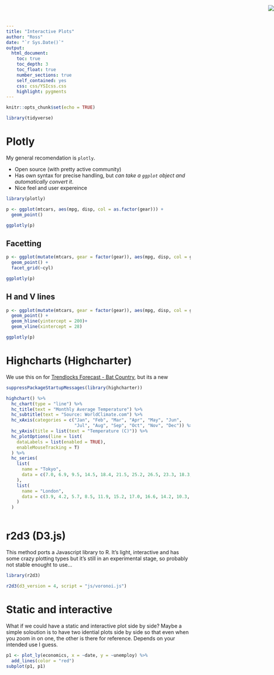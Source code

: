 ```yaml
---
title: "Interactive Plots"
author: "Ross"
date: "`r Sys.Date()`"
output: 
  html_document:
    toc: true
    toc_depth: 3
    toc_float: true
    number_sections: true
    self_contained: yes
    css: css/YSIcss.css
    highlight: pygments
---
```

  
```r
knitr::opts_chunk$set(echo = TRUE)

library(tidyverse)

```

<div style="position: fixed; top: 0; right: 0;">
  ![](imgs/YSI.png)
</div>


# Plotly

My general recomendation is `plotly`. 

- Open source (with pretty active community) 
- Has own syntax for precise handling, but _can take a `ggplot` object and automatically convert it_.
- Nice feel and user expereince

```r
library(plotly)

p <- ggplot(mtcars, aes(mpg, disp, col = as.factor(gear))) +
  geom_point()

ggplotly(p)

```

## Facetting

```r


p <- ggplot(mutate(mtcars, gear = factor(gear)), aes(mpg, disp, col = gear)) +
  geom_point() +
  facet_grid(~cyl)

ggplotly(p)

```

## H and V lines

```r


p <- ggplot(mutate(mtcars, gear = factor(gear)), aes(mpg, disp, col = gear)) +
  geom_point() +
  geom_hline(yintercept = 200)+
  geom_vline(xintercept = 28)

ggplotly(p)

```

# Highcharts (Highcharter)

We use this on for [Trendlocks Forecast - Bat Country](https://trendlock.shinyapps.io/batcountry/), but its a new 

```r
suppressPackageStartupMessages(library(highcharter))

highchart() %>% 
  hc_chart(type = "line") %>% 
  hc_title(text = "Monthly Average Temperature") %>% 
  hc_subtitle(text = "Source: WorldClimate.com") %>% 
  hc_xAxis(categories = c("Jan", "Feb", "Mar", "Apr", "May", "Jun",
                          "Jul", "Aug", "Sep", "Oct", "Nov", "Dec")) %>% 
  hc_yAxis(title = list(text = "Temperature (C)")) %>% 
  hc_plotOptions(line = list(
    dataLabels = list(enabled = TRUE),
    enableMouseTracking = T)
  ) %>% 
  hc_series(
    list(
      name = "Tokyo",
      data = c(7.0, 6.9, 9.5, 14.5, 18.4, 21.5, 25.2, 26.5, 23.3, 18.3, 13.9, 9.6)
    ),
    list(
      name = "London",
      data = c(3.9, 4.2, 5.7, 8.5, 11.9, 15.2, 17.0, 16.6, 14.2, 10.3, 6.6, 4.8)
    )
  )



```




# r2d3 (D3.js)

This method ports a Javascript library to R. It's light, interactive and has some crazy plotting types but it's still in an experimental stage, so probably not stable enought to use...

```r
library(r2d3)

r2d3(d3_version = 4, script = "js/voronoi.js")

```


# Static and interactive

What if we could have a static and interactive plot side by side? Maybe a simple soloution is to have two idential plots side by side so that even when you zoom in on one, the other is there for reference. Depends on your intended use I guess. 


```r

p1 <- plot_ly(economics, x = ~date, y = ~unemploy) %>%
  add_lines(color = "red")
subplot(p1, p1)
```

